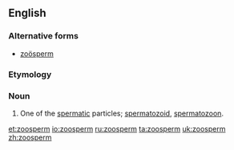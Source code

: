 ==English==
{{webster}}
===Alternative forms===
* [[zoösperm]]
===Etymology===
{{rfe}}
===Noun===
{{en-noun}}

# {{biology}} One of the [[spermatic]] particles; [[spermatozoid]], [[spermatozoon]].

[[et:zoosperm]]
[[io:zoosperm]]
[[ru:zoosperm]]
[[ta:zoosperm]]
[[uk:zoosperm]]
[[zh:zoosperm]]